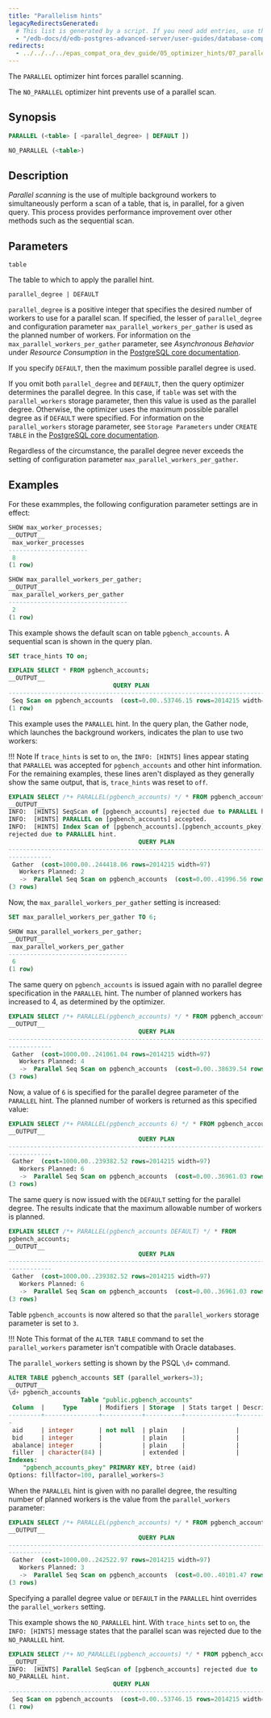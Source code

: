 ```yaml
---
title: "Parallelism hints"
legacyRedirectsGenerated:
  # This list is generated by a script. If you need add entries, use the `legacyRedirects` key.
  - "/edb-docs/d/edb-postgres-advanced-server/user-guides/database-compatibility-for-oracle-developers-guide/9.6/Database_Compatibility_for_Oracle_Developers_Guide_v9.6.1.044.html"
redirects:
  - ../../../../epas_compat_ora_dev_guide/05_optimizer_hints/07_parallelism_hints #generated for docs/epas/reorg-role-use-case-mode
---
```


<div id="parallelism_hints" class="registered_link"></div>

The `PARALLEL` optimizer hint forces parallel scanning.

The `NO_PARALLEL` optimizer hint prevents use of a parallel scan.

## Synopsis

```sql
PARALLEL (<table> [ <parallel_degree> | DEFAULT ])

NO_PARALLEL (<table>)
```

## Description

*Parallel scanning* is the use of multiple background workers to simultaneously perform a scan of a table, that is, in parallel, for a given query. This process provides performance improvement over other methods such as the sequential scan.

## Parameters

`table`

  The table to which to apply the parallel hint.

`parallel_degree | DEFAULT`

  `parallel_degree` is a positive integer that specifies the desired number of workers to use for a parallel scan. If specified, the lesser of `parallel_degree` and configuration parameter `max_parallel_workers_per_gather` is used as the planned number of workers. For information on the `max_parallel_workers_per_gather` parameter, see *Asynchronous Behavior* under *Resource Consumption* in the [PostgreSQL core documentation](https://www.postgresql.org/docs/current/static/runtime-config-resource.html).

  If you specify `DEFAULT`, then the maximum possible parallel degree is used.

  If you omit both `parallel_degree` and `DEFAULT`, then the query optimizer determines the parallel degree. In this case, if `table` was set with the `parallel_workers` storage parameter, then this value is used as the parallel degree. Otherwise, the optimizer uses the maximum possible parallel degree as if `DEFAULT` were specified. For information on the `parallel_workers` storage parameter, see `Storage Parameters` under `CREATE TABLE` in the [PostgreSQL core documentation](https://www.postgresql.org/docs/current/static/sql-createtable.html).

  Regardless of the circumstance, the parallel degree never exceeds the setting of configuration parameter `max_parallel_workers_per_gather`.

## Examples

For these exammples, the following configuration parameter settings are in effect:

```sql
SHOW max_worker_processes;
__OUTPUT__
 max_worker_processes
----------------------
 8
(1 row)
```
```sql
SHOW max_parallel_workers_per_gather;
__OUTPUT__
 max_parallel_workers_per_gather
---------------------------------
 2
(1 row)
```

This example shows the default scan on table `pgbench_accounts`. A sequential scan is shown in the query plan.

```sql
SET trace_hints TO on;

EXPLAIN SELECT * FROM pgbench_accounts;
__OUTPUT__
                             QUERY PLAN
---------------------------------------------------------------------------
 Seq Scan on pgbench_accounts  (cost=0.00..53746.15 rows=2014215 width=97)
(1 row)
```

This example uses the `PARALLEL` hint. In the query plan, the Gather node, which launches the background workers, indicates the plan to use two workers:

!!! Note
    If `trace_hints` is set to `on`, the `INFO: [HINTS]` lines appear stating that `PARALLEL` was accepted for `pgbench_accounts` and other hint information. For the remaining examples, these lines aren't displayed as they generally show the same output, that is, `trace_hints` was reset to `off`.

```sql
EXPLAIN SELECT /*+ PARALLEL(pgbench_accounts) */ * FROM pgbench_accounts;
__OUTPUT__
INFO:  [HINTS] SeqScan of [pgbench_accounts] rejected due to PARALLEL hint.
INFO:  [HINTS] PARALLEL on [pgbench_accounts] accepted.
INFO:  [HINTS] Index Scan of [pgbench_accounts].[pgbench_accounts_pkey]
rejected due to PARALLEL hint.
                                    QUERY PLAN
-----------------------------------------------------------------------------
------------
 Gather  (cost=1000.00..244418.06 rows=2014215 width=97)
   Workers Planned: 2
   ->  Parallel Seq Scan on pgbench_accounts  (cost=0.00..41996.56 rows=839256 width=97)
(3 rows)
```

Now, the `max_parallel_workers_per_gather` setting is increased:

```sql
SET max_parallel_workers_per_gather TO 6;

SHOW max_parallel_workers_per_gather;
__OUTPUT__
 max_parallel_workers_per_gather
---------------------------------
 6
(1 row)
```

The same query on `pgbench_accounts` is issued again with no parallel degree specification in the `PARALLEL` hint. The number of planned workers has increased to 4, as determined by the optimizer.

```sql
EXPLAIN SELECT /*+ PARALLEL(pgbench_accounts) */ * FROM pgbench_accounts;
__OUTPUT__
                                    QUERY PLAN
-----------------------------------------------------------------------------
------------
 Gather  (cost=1000.00..241061.04 rows=2014215 width=97)
   Workers Planned: 4
   ->  Parallel Seq Scan on pgbench_accounts  (cost=0.00..38639.54 rows=503554 width=97)
(3 rows)
```

Now, a value of `6` is specified for the parallel degree parameter of the `PARALLEL` hint. The planned number of workers is returned as this specified value:

```sql
EXPLAIN SELECT /*+ PARALLEL(pgbench_accounts 6) */ * FROM pgbench_accounts;
__OUTPUT__
                                    QUERY PLAN
-----------------------------------------------------------------------------
------------
 Gather  (cost=1000.00..239382.52 rows=2014215 width=97)
   Workers Planned: 6
   ->  Parallel Seq Scan on pgbench_accounts  (cost=0.00..36961.03 rows=335702 width=97)
(3 rows)
```

The same query is now issued with the `DEFAULT` setting for the parallel degree. The results indicate that the maximum allowable number of workers is planned.

```sql
EXPLAIN SELECT /*+ PARALLEL(pgbench_accounts DEFAULT) */ * FROM
pgbench_accounts;
__OUTPUT__
                                    QUERY PLAN
-----------------------------------------------------------------------------
------------
 Gather  (cost=1000.00..239382.52 rows=2014215 width=97)
   Workers Planned: 6
   ->  Parallel Seq Scan on pgbench_accounts  (cost=0.00..36961.03 rows=335702 width=97)
(3 rows)
```

Table `pgbench_accounts` is now altered so that the `parallel_workers` storage parameter is set to `3`.

!!! Note
    This format of the `ALTER TABLE` command to set the `parallel_workers` parameter isn't compatible with Oracle databases.

The `parallel_workers` setting is shown by the PSQL `\d+` command.

```sql
ALTER TABLE pgbench_accounts SET (parallel_workers=3);
__OUTPUT__
\d+ pgbench_accounts
                    Table "public.pgbench_accounts"
 Column  |     Type      | Modifiers | Storage  | Stats target | Description
---------+---------------+-----------+----------+--------------+------------
-
 aid     | integer       | not null  | plain    |              |
 bid     | integer       |           | plain    |              |
 abalance| integer       |           | plain    |              |
 filler  | character(84) |           | extended |              |
Indexes:
    "pgbench_accounts_pkey" PRIMARY KEY, btree (aid)
Options: fillfactor=100, parallel_workers=3
```

When the `PARALLEL` hint is given with no parallel degree, the resulting number of planned workers is the value from the `parallel_workers` parameter:

```sql
EXPLAIN SELECT /*+ PARALLEL(pgbench_accounts) */ * FROM pgbench_accounts;
__OUTPUT__
                                    QUERY PLAN
-----------------------------------------------------------------------------
------------
 Gather  (cost=1000.00..242522.97 rows=2014215 width=97)
   Workers Planned: 3
   ->  Parallel Seq Scan on pgbench_accounts  (cost=0.00..40101.47 rows=649747 width=97)
(3 rows)
```

Specifying a parallel degree value or `DEFAULT` in the `PARALLEL` hint overrides the `parallel_workers` setting.

This example shows the `NO_PARALLEL` hint. With `trace_hints` set to `on`, the `INFO: [HINTS]` message states that the parallel scan was rejected due to the `NO_PARALLEL` hint.

```sql
EXPLAIN SELECT /*+ NO_PARALLEL(pgbench_accounts) */ * FROM pgbench_accounts;
__OUTPUT__
INFO:  [HINTS] Parallel SeqScan of [pgbench_accounts] rejected due to
NO_PARALLEL hint.
                             QUERY PLAN
---------------------------------------------------------------------------
 Seq Scan on pgbench_accounts  (cost=0.00..53746.15 rows=2014215 width=97)
(1 row)
```
